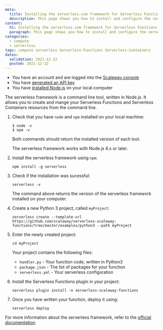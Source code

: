 ```yaml
---
meta:
  title: Installing the serverless.com framework for Serverless Functions and Containers
  description: This page shows you how to install and configure the serverless.com framework on your local computer
content:
  h1: Installing the serverless.com framework for Serverless Functions and Containers
  paragraph: This page shows you how to install and configure the serverless.com framework on your local computer
categories:
  - compute
  - serverless
tags: compute serverless Serverless-Functions Serverless-Containers
dates:
  validation: 2021-12-22
  posted: 2021-12-22
---
```



<Message type="requirement">

  - You have an account and are logged into the [Scaleway console](https://console.scaleway.com)
  - You have [generated an API key](/console/my-project/how-to/create-ssh-key)
  - You have [installed Node.js](https://nodejs.org/en/download/) on your local computer

</Message>

The serverless framework is a command line tool, written in Node.js. It allows you to create and mange your Serverless Functions and Serverless Containers resources from the command line. 


1. Check that you have `node` and `npm` installed on your local machine: 

    ```
    $ node -v
    $ npm -v
    ```

    Both commands should return the installed version of each tool. 

    <Message type="note">

    The serverless framework works with Node.js 6.x or later. 

    </Message>

2. Install the serverless framework using `npm`: 

    ```
    npm install -g serverless
    ```

3. Check if the installation was sucessful:

    ```
    serverless -v 
    ```

    The command above returns the version of the serverless framework installed on your computer.

4. Create a new Python 3 project, called `myProject`:

    ```
    serverless create --template-url https://github.com/scaleway/serverless-scaleway-functions/tree/master/examples/python3 --path myProject
    ```
5. Enter the newly created project:

    ```
    cd myProject
    ```

    Your project contains the following files: 
    * `handler.py` - Your function code, written in Python3
    * `package.json` - The list of packages for your function
    * `serverless.yml` - Your serverless configuration

6. Install the Serverless Functions plugin in your project: 

    ```
    serverless plugin install -n serverless-scaleway-functions
    ```

7. Once you have written your function, deploy it using:

    ```
    serverless deploy 
    ```

For more information about the serverless framework, refer to the [official documentation](https://www.serverless.com/framework/docs/).